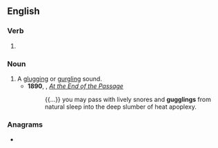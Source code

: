 ==English==

===Verb===
{{head|en|verb form}}

# {{present participle of|en|guggle|nocat=1}}

===Noun===
{{en-noun}}

# A [[glugging]] or [[gurgling]] sound.
#* '''1890''', {{w|Rudyard Kipling}}, ''[[s:At the End of the Passage|At the End of the Passage]]''
#*: {{...}} you may pass with lively snores and '''gugglings''' from natural sleep into the deep slumber of heat apoplexy.

===Anagrams===
* {{anagrams|en|a=ggggilnu|glugging}}